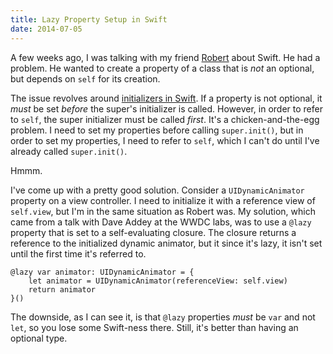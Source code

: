 ```yaml
---
title: Lazy Property Setup in Swift
date: 2014-07-05
---
```



A few weeks ago, I was talking with my friend [Robert](http://twitter.com/ratkins) about Swift. He had a problem. He wanted to create a property of a class that is _not_ an optional, but depends on `self` for its creation.


The issue revolves around [initializers in Swift](/blog/swift-initializers). If a property is not optional, it _must_ be set _before_ the super's initializer is called. However, in order to refer to `self`, the super initializer must be called _first_. It's a chicken-and-the-egg problem. I need to set my properties before calling `super.init()`, but in order to set my properties, I need to refer to `self`, which I can't do until I've already called `super.init()`.

Hmmm.

I've come up with a pretty good solution. Consider a `UIDynamicAnimator` property on a view controller. I need to initialize it with a reference view of `self.view`, but I'm in the same situation as Robert was. My solution, which came from a talk with Dave Addey at the WWDC labs, was to use a `@lazy` property that is set to a self-evaluating closure. The closure returns a reference to the initialized dynamic animator, but it since it's lazy, it isn't set until the first time it's referred to.

```
@lazy var animator: UIDynamicAnimator = {
    let animator = UIDynamicAnimator(referenceView: self.view)
    return animator
}()
```

The downside, as I can see it, is that `@lazy` properties _must_ be `var` and not `let`, so you lose some Swift-ness there. Still, it's better than having an optional type.


  
